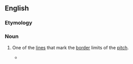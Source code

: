 {{also|touch line}}
==English==

===Etymology===
{{compound|en|touch|line}}

===Noun===
{{en-noun}}

# {{lb|en|sports}} One of the [[line]]s that mark the [[border]] limits of the [[pitch]].
#* {{quote-journal
|en
|date=April 21, 2012
|author=Jonathan Jurejko
|title=Newcastle 3-0 Stoke
|work=BBC Sport
|url=http://www.bbc.co.uk/sport/0/football/17711736
|page=
|passage=French winger Hatem Ben Arfa has also taken plenty of plaudits recently and he was the architect of the opening goal with some superb trickery on the left '''touchline'''.}}